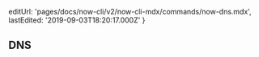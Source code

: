 
  editUrl: 'pages/docs/now-cli/v2/now-cli-mdx/commands/now-dns.mdx',
  lastEdited: '2019-09-03T18:20:17.000Z'
}

## DNS
